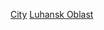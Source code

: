 {{Commons category|Cities and villages in Luhansk Oblast}}
{{Category explanation|盧甘斯克州城市}}

[[Category:盧甘斯克州聚居地|City]]
[[Category:烏克蘭各州城市|Luhansk Oblast]]